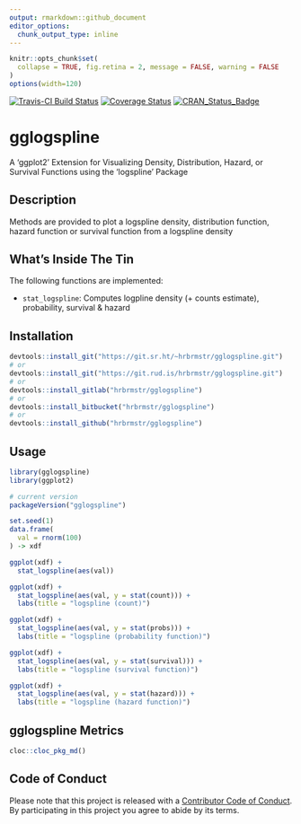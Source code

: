 ```yaml
---
output: rmarkdown::github_document
editor_options: 
  chunk_output_type: inline
---
```

```r
knitr::opts_chunk$set(
  collapse = TRUE, fig.retina = 2, message = FALSE, warning = FALSE
)
options(width=120)
```

[![Travis-CI Build Status](https://travis-ci.org/hrbrmstr/gglogspline.svg?branch=master)](https://travis-ci.org/hrbrmstr/gglogspline) 
[![Coverage Status](https://codecov.io/gh/hrbrmstr/gglogspline/branch/master/graph/badge.svg)](https://codecov.io/gh/hrbrmstr/gglogspline)
[![CRAN_Status_Badge](https://www.r-pkg.org/badges/version/gglogspline)](https://cran.r-project.org/package=gglogspline)

# gglogspline

A 'ggplot2' Extension for Visualizing Density, Distribution, Hazard, or Survival Functions using the 'logspline' Package

## Description

Methods are provided to plot a logspline density, distribution function, hazard function or survival function from a logspline density

## What's Inside The Tin

The following functions are implemented:

- `stat_logspline`:	Computes logpline density (+ counts estimate), probability, survival & hazard

## Installation

```r
devtools::install_git("https://git.sr.ht/~hrbrmstr/gglogspline.git")
# or
devtools::install_git("https://git.rud.is/hrbrmstr/gglogspline.git")
# or
devtools::install_gitlab("hrbrmstr/gglogspline")
# or
devtools::install_bitbucket("hrbrmstr/gglogspline")
# or
devtools::install_github("hrbrmstr/gglogspline")
```

## Usage

```r
library(gglogspline)
library(ggplot2)

# current version
packageVersion("gglogspline")

```

```r
set.seed(1)
data.frame(
  val = rnorm(100)
) -> xdf

ggplot(xdf) + 
  stat_logspline(aes(val))

ggplot(xdf) + 
  stat_logspline(aes(val, y = stat(count))) +
  labs(title = "logspline (count)")

ggplot(xdf) +
  stat_logspline(aes(val, y = stat(probs))) +
  labs(title = "logspline (probability function)")

ggplot(xdf) +
  stat_logspline(aes(val, y = stat(survival))) +
  labs(title = "logspline (survival function)")

ggplot(xdf) +
  stat_logspline(aes(val, y = stat(hazard))) +
  labs(title = "logspline (hazard function)")
```

## gglogspline Metrics

```r
cloc::cloc_pkg_md()
```

## Code of Conduct

Please note that this project is released with a [Contributor Code of Conduct](CONDUCT.md). 
By participating in this project you agree to abide by its terms.
